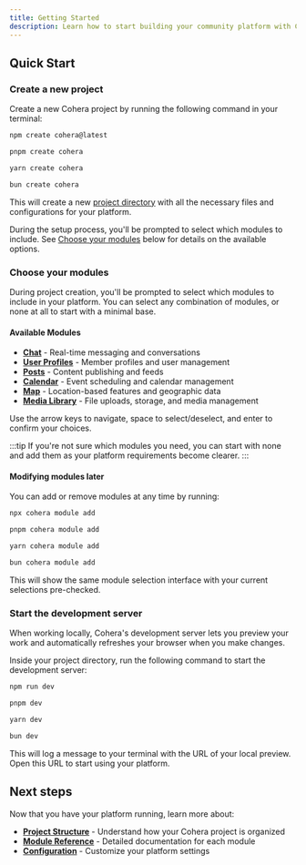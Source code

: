 ```yaml
---
title: Getting Started
description: Learn how to start building your community platform with Cohera.
---
```



## Quick Start

### Create a new project

Create a new Cohera project by running the following command in your terminal:

<Tabs syncKey="pkg">
<TabItem label="npm">

```sh
npm create cohera@latest
```

</TabItem>
<TabItem label="pnpm">

```sh
pnpm create cohera
```

</TabItem>
<TabItem label="Yarn">

```sh
yarn create cohera
```

</TabItem>

<TabItem label="bun">

```sh
bun create cohera
```

</TabItem>

</Tabs>

This will create a new [project directory](/guides/project-structure/) with all the necessary files and configurations for your platform.

During the setup process, you'll be prompted to select which modules to include. See [Choose your modules](#choose-your-modules) below for details on the available options.

### Choose your modules

During project creation, you'll be prompted to select which modules to include in your platform. You can select any combination of modules, or none at all to start with a minimal base.

#### Available Modules

- **[Chat](/reference/modules/chat/)** - Real-time messaging and conversations
- **[User Profiles](/reference/modules/user-profiles/)** - Member profiles and user management
- **[Posts](/reference/modules/posts/)** - Content publishing and feeds
- **[Calendar](/reference/modules/calendar/)** - Event scheduling and calendar management
- **[Map](/reference/modules/map/)** - Location-based features and geographic data
- **[Media Library](/reference/modules/media-library/)** - File uploads, storage, and media management

Use the arrow keys to navigate, space to select/deselect, and enter to confirm your choices.

:::tip
If you're not sure which modules you need, you can start with none and add them as your platform requirements become clearer.
:::

#### Modifying modules later

You can add or remove modules at any time by running:

<Tabs syncKey="pkg">
<TabItem label="npm">

```sh
npx cohera module add
```

</TabItem>
<TabItem label="pnpm">

```sh
pnpm cohera module add
```

</TabItem>
<TabItem label="Yarn">

```sh
yarn cohera module add
```

</TabItem>

<TabItem label="bun">

```sh
bun cohera module add
```

</TabItem>

</Tabs>

This will show the same module selection interface with your current selections pre-checked.

### Start the development server

When working locally, Cohera's development server lets you preview your work and automatically refreshes your browser when you make changes.

Inside your project directory, run the following command to start the development server:

<Tabs syncKey="pkg">
<TabItem label="npm">

```sh
npm run dev
```

</TabItem>
<TabItem label="pnpm">

```sh
pnpm dev
```

</TabItem>
<TabItem label="Yarn">

```sh
yarn dev
```

</TabItem>

<TabItem label="bun">

```sh
bun dev
```

</TabItem>
</Tabs>

This will log a message to your terminal with the URL of your local preview.
Open this URL to start using your platform.

## Next steps

Now that you have your platform running, learn more about:

- **[Project Structure](/guides/project-structure/)** - Understand how your Cohera project is organized
- **[Module Reference](/reference/modules/)** - Detailed documentation for each module
- **[Configuration](/reference/configuration/)** - Customize your platform settings
